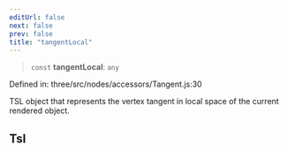 ```yaml
---
editUrl: false
next: false
prev: false
title: "tangentLocal"
---
```


> `const` **tangentLocal**: `any`

Defined in: three/src/nodes/accessors/Tangent.js:30

TSL object that represents the vertex tangent in local space of the current rendered object.

## Tsl

